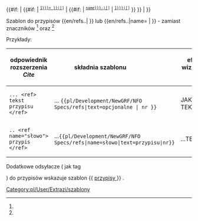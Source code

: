 <noinclude>{{pl/Development/NewGRF/inne strony|en= 
|pl=Template:pl/Development/NewGRF/NFO Specs/refs
}}</noinclude><includeonly><!--
 ~ ~ ~ ~ ~ ~ ~ ~ ~ ~ koment początek bez typów ~ ~ ~ ~ ~ ~ ~
--><!--<span id="{{{1|}}}">--><!--opcjonalny tekst--><!--</span>--><!--
--><!--{{#if:{{{name|}}}--><!--
--><!--|--><!--{{{name|}}}--><!--
--><!--|--><!--
--><!--}}--><!--
--><!--{{#if:{{{text|}}}--><!--
--><!--|--><!--
 --><!--{{#if: {{{1|}}}--><!--
 --><!--|--><!-- t&1
  --><!--<span style=padding:1px;white-space:nowrap>{{{text|}}} --><!--
  --><!--<span title="odsyłacz do {{{1|}}} na dole"><sup><tt>[[#--><!--Przypisy--><!--{{{1|1}}}.|[{{{1|}}}]]]</tt>--><!--
  --><!--</sup></span>--><!--</span>--><!--
  --><!--| {{{text|}}} --><!-- t
  --><!--}} --><!-- (t)
--><!-- | --><!-- (-t)
--><!-- {{#if: {{{1|}}} --><!-- 1
--><!-- | <span title="odsyłacz do {{{1|}}} na dole"><sup><tt>[[#--><!--Przypisy--><!--{{{1|1}}}.|[{{{1|}}}]]]</tt>--><!--
   --><!--</sup></span>--><!--
--><!-- | --><!-- -
--><!-- }} --><!--
--><!-- }}--><!--
~ ~ ~ ~ ~ ~ ~ ~ ~ ~ początek  ~ ~ ~ ~ ~ ~ ~
--><!--
-->{{#if: {{{1|}}} <!--
--> | <!--
 -->{{#if: {{{2|}}} <!-- 'parametr grupy'
 --> | <!--
   --><span id="ref-{{#expr: {{{1|}}}+{{{2|}}} }}"><!--opcjonalny tekst--> </span><!--
   --><span title="odsyłacz do note-{{#expr: {{{1|}}}+{{{2|}}} }} na dole"><!--
   --><sup><tt>[[#note-{{#expr: {{{1|1}}}+{{{2|2}}} }}|[{{{1|}}}]]]</tt></sup></span><!-- 
 --> | <!-- (-2)
 --> {{#if:{{{name|}}} <!-- 
  --> |<!--
   --><span id="ref-{{{name|}}}_{{{1|}}}-{{{3|}}}"><!--opcjonalny tekst--> </span><!--
   --><span title="odsyłacz do note-{{{name|}}}-{{{1|}}} na dole"><!--
   --><sup><tt>[[#note-{{{name|name}}}-{{{1|1}}}|[{{{1|}}}]]]</tt></sup></span><!--
  --> |<!-- (-name)
   --><span id="ref-{{{1|}}}"><!--opcjonalny tekst--> </span><!--
   --><span title="odsyłacz do note-{{{1|}}} na dole"><!--
   --><sup><tt>[[#note-{{{1|1}}}|[{{{1|}}}]]]</tt></sup></span><!-- 
   -->}} <!-- koniec if name
  -->}} <!-- koniec if 2
--> | <!-- (-1)
--> }} <!-- koniec if 1
--></includeonly><noinclude>

Szablon do przypisów <nowiki>{{en/refs..| }}</nowiki> lub <nowiki>{{en/refs..|name= | }}</nowiki> - zamiast znaczników <ref> </ref> oraz <ref name=""> </ref> 


Przykłady:
{| 
!odpowiednik rozszerzenia ''Cite'' !! składnia szablonu &nbsp; &nbsp; &nbsp; &nbsp; &nbsp; &nbsp; &nbsp; &nbsp; &nbsp; !! efekt wizualny &nbsp; &nbsp;  
|-
|style=vertical-align:<!--bottom-->middle |<!--<code>--><pre>... <ref> tekst przypisu </ref></pre><!--</code>-->
|style=vertical-align:middle<!--bottom--> |... <code><nowiki>{{pl/Development/NewGRF/NFO Specs/refs|text=opcjonalne |  nr }}</nowiki></code> 
|style=vertical-align:middle<!--top--> |JAKIŚ TEKST {{pl/Development/NewGRF/NFO Specs/refs|text=PRZYPIS|1}} 
|- 
|<pre>.. <ref name="słowo"> przypis </ref></pre>||style=vertical-align:middle|...<code><nowiki>{{pl/Development/NewGRF/NFO Specs/refs|name=słowo|text=przypisu|nr}}</nowiki></code> ||style=vertical-align:middle |...TEKSTY{{pl/Development/NewGRF/NFO Specs/refs|name=słowo|text=przypis|2}}
|}

<!-- <ref name="slowo"/> #cite_note-cargotype-1 #cite_ref-cargotype_1-1 -->

Dodatkowe odsyłacze ( jak tag <references /> ) do przypisów wskazuje szablon <nowiki>{{</nowiki> [[Template:pl/Development/NewGRF/NFO Specs/przypisy| przypisy ]] <nowiki>}}</nowiki> .
 

[[Category:pl/User/Extrazi/szablony]]
</noinclude>